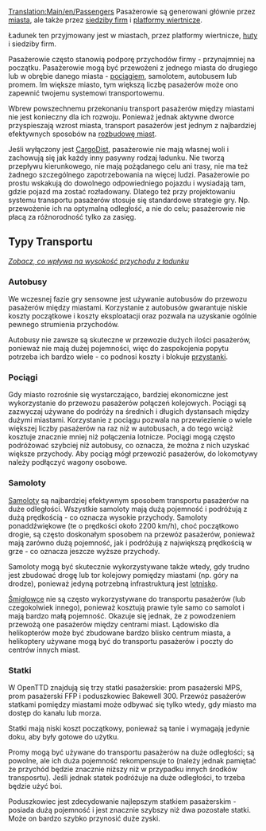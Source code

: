 [[Translation:Main/en/Passengers]]{{en/-}}
{{pl/Ładunek|name=Pasażerowie
|image=Passengers.png
|produced=[[Main/pl/Domy|Domy]], [[Main/pl/Platforma wiertnicza|Platforma wiertnicza]], [[Main/pl/Siedziba firmy|Siedziba firmy]]
|accepted=[[Main/pl/Domy|Domy]], [[Main/pl/Platforma wiertnicza|Platforma wiertnicza]], [[Main/pl/Huta|Huta]], [[Main/pl/Siedziba firmy|Siedziba firmy]]
}}
Pasażerowie są generowani głównie przez [[Main/pl/Domy|miasta]], ale także przez [[Main/pl/Siedziba firmy|siedziby firm]] i [[Main/pl/Platforma wiertnicza|platformy wiertnicze]].

Ładunek ten przyjmowany jest w miastach, przez platformy wiertnicze, [[Main/pl/Huta|huty]] i siedziby firm.

Pasażerowie często stanowią podporę przychodów firmy - przynajmniej na początku. Pasażerowie mogą być przewożeni z jednego miasta do drugiego lub w obrębie danego miasta - [[Main/pl/Pociągi|pociągiem]], samolotem, autobusem lub promem. Im większe miasto, tym większą liczbę pasażerów może ono zapewnić twojemu systemowi transportowemu.

Wbrew powszechnemu przekonaniu transport pasażerów między miastami nie jest konieczny dla ich rozwoju. Ponieważ jednak aktywne dworce przyspieszają wzrost miasta, transport pasażerów jest jednym z najbardziej efektywnych sposobów na [[Main/en/Miasta/Pl#Wielkość miasta|rozbudowę miast]].

Jeśli wyłączony jest [[Main/pl/Dystrybucja ładunku|CargoDist]], pasażerowie nie mają własnej woli i zachowują się jak każdy inny pasywny rodzaj ładunku. Nie tworzą przepływu kierunkowego, nie mają pożądanego celu ani trasy, nie ma też żadnego szczególnego zapotrzebowania na więcej ludzi. Pasażerowie po prostu wskakują do dowolnego odpowiedniego pojazdu i wysiadają tam, gdzie pojazd ma zostać rozładowany. Dlatego też przy projektowaniu systemu transportu pasażerów stosuje się standardowe strategie gry. Np. przewożenie ich na optymalną odległość, a nie do celu; pasażerowie nie płacą za różnorodność tylko za zasięg.

==Typy Transportu==

''[[Main/pl/Przychód za ładunek|Zobacz, co wpływa na wysokość przychodu z ładunku]]''
===Autobusy===
We wczesnej fazie gry sensowne jest używanie autobusów do przewozu pasażerów między miastami. Korzystanie z autobusów gwarantuje niskie koszty początkowe i koszty eksploatacji oraz pozwala na uzyskanie ogólnie pewnego strumienia przychodów.

Autobusy nie zawsze są skuteczne w przewozie dużych ilości pasażerów, ponieważ nie mają dużej pojemności, więc do zaspokojenia popytu potrzeba ich bardzo wiele - co podnosi koszty i blokuje [[Main/pl/Przystanek|przystanki]].

===Pociągi===
Gdy miasto rozrośnie się wystarczająco, bardziej ekonomiczne jest wykorzystanie do przewozu pasażerów połączeń kolejowych. Pociągi są zazwyczaj używane do podróży na średnich i długich dystansach między dużymi miastami. Korzystanie z pociągu pozwala na przewiezienie o wiele większej liczby pasażerów na raz niż w autobusach, a do tego wciąż kosztuje znacznie mniej niż połączenia lotnicze. Pociągi mogą często podróżować szybciej niż autobusy, co oznacza, że można z nich uzyskać większe przychody. Aby pociąg mógł przewozić pasażerów, do lokomotywy należy podłączyć wagony osobowe.

===Samoloty===
[[Main/pl/Samoloty|Samoloty]] są najbardziej efektywnym sposobem transportu pasażerów na duże odległości. Wszystkie samoloty mają dużą pojemność i podróżują z dużą prędkością - co oznacza wysokie przychody. Samoloty ponaddźwiękowe (te o prędkości około 2200 km/h), choć początkowo drogie, są często doskonałym sposobem na przewóz pasażerów, ponieważ mają zarówno dużą pojemność, jak i podróżują z największą prędkością w grze - co oznacza jeszcze wyższe przychody.

Samoloty mogą być skutecznie wykorzystywane także wtedy, gdy trudno jest zbudować drogę lub tor kolejowy pomiędzy miastami (np. góry na drodze), ponieważ jedyną potrzebną infrastrukturą jest [[Main/pl/Lotniska|lotnisko]].

[[Main/pl/Helikoptery|Śmigłowce]] nie są często wykorzystywane do transportu pasażerów (lub czegokolwiek innego), ponieważ kosztują prawie tyle samo co samolot i mają bardzo małą pojemność. Okazuje się jednak, że z powodzeniem przewożą one pasażerów między centrami miast. Lądowisko dla helikopterów może być zbudowane bardzo blisko centrum miasta, a helikoptery używane mogą być do transportu pasażerów i poczty do centrów innych miast.

===Statki===

W OpenTTD znajdują się trzy statki pasażerskie: prom pasażerski MPS, prom pasażerski FFP i poduszkowiec Bakewell 300. Przewóz pasażerów statkami pomiędzy miastami może odbywać się tylko wtedy, gdy miasto ma dostęp do kanału lub morza.

Statki mają niski koszt początkowy, ponieważ są tanie i wymagają jedynie doku, aby były gotowe do użytku.

Promy mogą być używane do transportu pasażerów na duże odległości; są powolne, ale ich duża pojemność rekompensuje to (należy jednak pamiętać że przychód będzie znacznie niższy niż w przypadku innych środków transposrtu). Jeśli jednak statek podróżuje na duże odległości, to trzeba będzie użyć boi.

Poduszkowiec jest zdecydowanie najlepszym statkiem pasażerskim - posiada dużą pojemność i jest znacznie szybszy niż dwa pozostałe statki. Może on bardzo szybko przynosić duże zyski.

{{pl/Navbox Ładunek}}